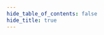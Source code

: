 ```yaml
---
hide_table_of_contents: false
hide_title: true
---
```



<ChainLayout>
  <ChainHero
    name="Celestia"
    iconUrl="img/celestia-icon.svg"
    scope="Mainnet"
    chainId="mocha-4"
    nodeVersion="v3.4.2"
    stakeUrl="https://keplr.com"
    restakeUrl="https://restake.app"
    websiteUrl="https://celestia.app"
    githubUrl="https://github.com"
    xUrl="https://x.com"
    discordUrl="https://discord.com"
  />

  <ProductLinks
    explorerUrl="https://noders.app"
    appUrl="https://celestiahub.org"
    appImageUrl="/img/products/celestia-community-app.png"
  />

</ChainLayout>
